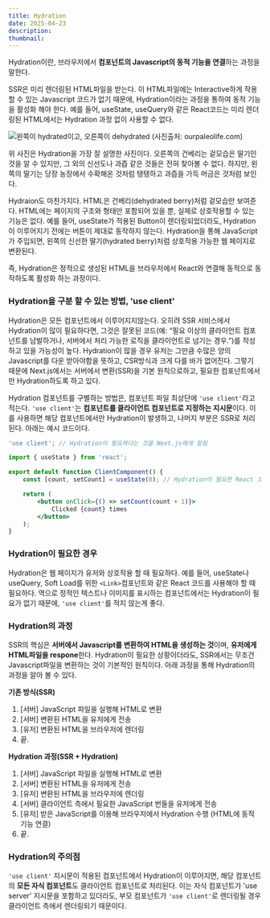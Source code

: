 ```yaml
---
title: Hydration
date: 2025-04-23
description:
thumbnail:
---
```


Hydration이란, 브라우저에서 **컴포넌트의 Javascript의 동적 기능을 연결**하는 과정을 말한다.

SSR은 미리 렌더링된 HTML파일을 받는다.
이 HTML파일에는 Interactive하게 작용할 수 있는 Javascript 코드가 없기 때문에, Hydration이라는 과정을 통하여 동적 기능을 활성화 해야 한다.
예를 들어, useState, useQuery와 같은 React코드는 미리 렌더링된 HTML에서는 Hydration 과정 없이 사용할 수 없다.

![왼쪽이 hydrated이고, 오른쪽이 dehydrated (사진출처: [ourpaleolife.com](https://www.ourpaleolife.com/freeze-dried-vs-dehydrated/))](/posts/note/Next.js/Hydration/1.png)

위 사진은 Hydration을 가장 잘 설명한 사진이다. 오른쪽의 건베리는 겉모습은 딸기인 것을 알 수 있지만, 그 외의 신선도나 과즙 같은 것들은 전혀 찾아볼 수 없다. 하지만, 왼쪽의 딸기는 당장 농장에서 수확해온 것처럼 탱탱하고 과즙을 가득 머금은 것처럼 보인다.

Hydraion도 마찬가지다. HTML은 건베리(dehydrated berry)처럼 겉모습만 보여준다. HTML에는 페이지의 구조와 형태만 포함되어 있을 뿐, 실제로 상호작용할 수 있는 기능은 없다. 예를 들어, useState가 적용된 Button이 렌더링되었더라도, Hydration이 이루어지기 전에는 버튼이 제대로 동작하지 않는다. Hydration을 통해 JavaScript가 주입되면, 왼쪽의 신선한 딸기(hydrated berry)처럼 상호작용 가능한 웹 페이지로 변환된다.

즉, Hydration은 정적으로 생성된 HTML을 브라우저에서 React와 연결해 동적으로 동작하도록 활성화 하는 과정이다.

### Hydration을 구분 할 수 있는 방법, 'use client'

Hydration은 모든 컴포넌트에서 이루어지지않는다. 오히려 SSR 서비스에서 Hydration이 많이 필요하다면, 그것은 잘못된 코드(예: “필요 이상의 클라이언트 컴포넌트를 남발하거나, 서버에서 처리 가능한 로직을 클라이언트로 넘기는 경우.”)를 작성하고 있을 가능성이 높다. Hydration이 많을 경우 유저는 그만큼 수많은 양의 Javascript를 다운 받아야함을 뜻하고, CSR방식과 크게 다를 바가 없어진다. 그렇기 때문에 Next.js에서는 서버에서 변환(SSR)을 기본 원칙으로하고, 필요한 컴포넌트에서만 Hydration하도록 하고 있다.

Hydration 컴포넌트를 구별하는 방법은, 컴포넌트 파일 최상단에 `'use client'`라고 적는다. `'use client'`는 **컴포넌트를 클라이언트 컴포넌트로 지정하는 지시문**이다. 이를 사용하면 해당 컴포넌트에서만 Hydration이 발생하고, 나머지 부분은 SSR로 처리된다. 아래는 예시 코드이다.

```jsx
'use client'; // Hydration이 필요하다는 것을 Next.js에게 알림

import { useState } from 'react';

export default function ClientComponent() {
    const [count, setCount] = useState(0); // Hydration이 필요한 React 코드

    return (
        <button onClick={() => setCount(count + 1)}>
            Clicked {count} times
        </button>
    );
}
```

### Hydration이 필요한 경우

Hydration은 웹 페이지가 유저와 상호작용 할 때 필요하다. 예를 들어, useState나 useQuery, Soft Load를 위한 `<Link>`컴포넌트와 같은 React 코드를 사용해야 할 때 필요하다. 역으로 정적인 텍스트나 이미지를 표시하는 컴포넌트에서는 Hydration이 필요가 없기 때문에, `'use client'`를 적지 않는게 좋다.

### Hydration의 과정

SSR의 핵심은 **서버에서 Javascript를 변환하여 HTML을 생성하는 것**이며, **유저에게 HTML파일을 respone**한다. Hydration이 필요한 상황이더라도, SSR에서는 무조건 Javascript파일을 변환하는 것이 기본적인 원칙이다. 아래 과정을 통해 Hydration의 과정을 알아 볼 수 있다.

**기존 방식(SSR)**

1. [서버] JavaScript 파일을 실행해 HTML로 변환
2. [서버] 변환된 HTML을 유저에게 전송
3. [유저] 변환된 HTML을 브라우저에 렌더링
4. 끝.

**Hydration 과정(SSR + Hydration)**

1. [서버] JavaScript 파일을 실행해 HTML로 변환
2. [서버] 변환된 HTML을 유저에게 전송
3. [유저] 변환된 HTML을 브라우저에 렌더링
4. [서버] 클라이언트 측에서 필요한 JavaScript 번들을 유저에게 전송
5. [유저] 받은 JavaScript를 이용해 브라우저에서 Hydration 수행 (HTML에 동적 기능 연결)
6. 끝.

### Hydration의 주의점

`'use client'` 지시문이 적용된 컴포넌트에서 Hydration이 이루어지면, 해당 컴포넌트의 **모든 자식 컴포넌트**도 클라이언트 컴포넌트로 처리된다. 이는 자식 컴포넌트가 'use server' 지시문을 포함하고 있더라도, 부모 컴포넌트가 `'use client'`로 렌더링될 경우 클라이언트 측에서 렌더링되기 때문이다.
